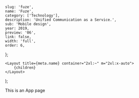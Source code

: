 
	slug: 'fuze',
	name: 'Fuze',
	category: ['Technology'],
	description: 'Unified Communication as a Service.',
	sub: 'Mobile design',
	year: 2019,
	preview: '06',
	link: false,
	width: 'full',
	order: 6,
};

	<Layout title={meta.name} container="2xl:~" m="2xl:x-auto">
		{children}
	</Layout>
);

This is an App page
